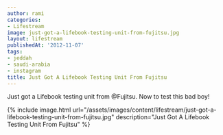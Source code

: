 ```yaml
---
author: rami
categories:
- Lifestream
image: just-got-a-lifebook-testing-unit-from-fujitsu.jpg
layout: lifestream
publishedAt: '2012-11-07'
tags:
- jeddah
- saudi-arabia
- instagram
title: Just Got A Lifebook Testing Unit From Fujitsu
---
```


Just got a Lifebook testing unit from @Fujitsu. Now to test this bad boy!

{% include image.html url="/assets/images/content/lifestream/just-got-a-lifebook-testing-unit-from-fujitsu.jpg" description="Just Got A Lifebook Testing Unit From Fujitsu" %}